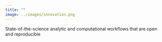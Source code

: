 ```yaml
---
title: ""
image: ../images/innovation.png
---
```


State-of-the-science analytic and computational workflows that are open and reproducible
